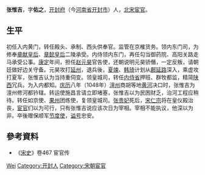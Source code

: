 '''张惟吉'''，字'''佑之'''，[[开封府|开封府]]（今[[河南省|河南省]][[开封市|开封市]]）人，[[北宋|北宋]][[宦官|宦官]]。

== 生平 ==
初任入内黄门，转任殿头、承制、西头供奉官。监管在京榷货务。领内东门司，为修奉[[章献皇后|章献皇后]]、[[章懿李皇后|章懿皇后]]二陵承受。内侍领内东门，再任勾当御药院、高阳关路走马承受公事。[[康定_(北宋)|康定]]年间，担任[[赵元昊|赵元昊]]官告使，还朝说明元昊骄僭，一定反叛，请朝廷做好边关守备。元昊攻打[[延州|延州]]，退兵後，[[夏竦|夏竦]]、[[韩琦|韩琦]]计划从[[鄜延路|鄜延路]]深入，乘虚攻打夏军，张惟吉认为当持重伺变。领皇城司，转任[[内侍省|内侍省]]押班、群牧都监，精简[[陕西|陕西]]冗兵。为入内都知。[[庆历|庆历]]八年（1048年）[[澶州|澶州]]商胡等地[[黄河|黄河]]决口时，张惟吉为澶州修河都钤辖。转运使施昌言请立即堵塞，张惟吉以为民困财乏，治河工程应稍待。转任如京使、[[果州|果州]]团练使，复领皇城司。[[溫成皇后|张贵妃]]死后，[[宋仁宗|宋仁宗]]将在皇仪殿治丧，[[宦官|宦官]]们以为可行，只有张惟吉说应该次日为宰相。宰相不能执议，他深以为非。卒後赠保顺军[[节度使|节度使]]，[[谥号|谥号]]忠安。

== 參考資料 ==
* 《[[宋史|宋史]]》卷467 宦官传

{{Authority control}}
{{DEFAULTSORT:Zhang张}}
[[Category:张姓|Wei]]
[[Category:开封人|Category:开封人]]
[[Category:宋朝宦官|Category:宋朝宦官]]